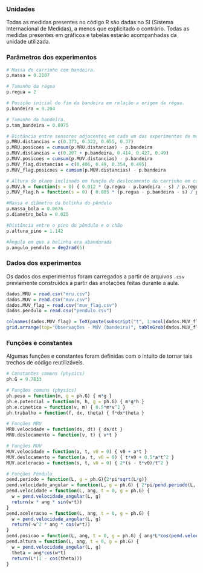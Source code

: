 ### Unidades

Todas as medidas presentes no código R são dadas no SI (Sistema Internacional de Medidas), a menos que explicitado o contrário. Todas as medidas presentes em gráficos e tabelas estarão acompanhadas da unidade utilizada.

### Parâmetros dos experimentos

```r
# Massa do carrinho com bandeira.
p.massa = 0.2107

# Tamanho da régua
p.regua = 2

# Posição inicial do fim da bandeira em relação a origem da régua.
p.bandeira = 0.204

# Tamanho da bandeira.
p.tam_bandeira = 0.0975

# Distância entre sensores adjacentes em cada um dos experimentos de movimento retilíneo.
p.MRU.distancias = c(0.373, 0.322, 0.655, 0.37)
p.MRU.posicoes = cumsum(p.MRU.distancias) - p.bandeira
p.MUV.distancias = c(0.207 + p.bandeira, 0.414, 0.427, 0.49)
p.MUV.posicoes = cumsum(p.MUV.distancias) - p.bandeira
p.MUV_flag.distancias = c(0.406, 0.49, 0.354, 0.495)
p.MUV_flag.posicoes = cumsum(p.MUV.distancias) - p.bandeira

# Altura do plano inclinado em função do deslocamento do carrinho em cada um dos experimentos de MUV.
p.MUV.h = function(s = 0) { 0.012 * (p.regua - p.bandeira - s) / p.regua }
p.MUV_flag.h = function(s = 0) { 0.005 * (p.regua - p.bandeira - s) / p.regua }

#Massa e diâmetro da bolinha do pêndulo
p.massa_bola = 0.0676
p.diametro_bola = 0.025

#Distância entre o pino do pêndulo e o chão
p.altura_pino = 1.142

#Ângulo em que a bolinha era abandonada
p.angulo_pendulo = deg2rad(5)
```


### Dados dos experimentos

Os dados dos experimentos foram carregados a partir de arquivos `.csv` previamente construídos a partir das anotações feitas durante a aula.

```r
dados.MRU = read.csv("mru.csv")
dados.MUV = read.csv("muv.csv")
dados.MUV_flag = read.csv("muv_flag.csv")
dados.pendulo = read.csv("pendulo.csv")
```
```r
colnames(dados.MUV_flag) = TeX(paste(subscript("t", 1:ncol(dados.MUV_flag)), parens(ph.TeX.tempo)))
grid.arrange(top="Observações - MUV (bandeira)", tableGrob(dados.MUV_flag, theme=tt))
```

### Funções e constantes

Algumas funções e constantes foram definidas com o intuito de tornar tais trechos de código reutilizáveis.

```r
# Constantes comuns (physics)
ph.G = 9.7833

# Funções comuns (physics)
ph.peso = function(m, g = ph.G) { m*g }
ph.e.potencial = function(m, h, g = ph.G) { m*g*h }
ph.e.cinetica = function(v, m) { 0.5*m*v^2 }
ph.trabalho = function(f, dx, theta) { f*dx*theta }

# Funções MRU
MRU.velocidade = function(ds, dt) { ds/dt }
MRU.deslocamento = function(v, t) { v*t }

# Funções MUV
MUV.velocidade = function(a, t, v0 = 0) { v0 + a*t }
MUV.deslocamento = function(a, t, v0 = 0) { t*v0 + 0.5*a*t^2 }
MUV.aceleracao = function(s, t, v0 = 0) { 2*(s - t*v0)/t^2 }

# Funções Pêndulo
pend.periodo = function(L, g = ph.G){2*pi*sqrt(L/g)}
pend.velocidade_angular = function(L, g = ph.G) { 2*pi/pend.periodo(L, g) }
pend.velocidade = function(L, ang, t = 0, g = ph.G) {
  w = pend.velocidade_angular(L, g)
  return(w * ang * sin(w*t))
}
pend.aceleracao = function(L, ang, t = 0, g = ph.G) {
  w = pend.velocidade_angular(L, g)
  return(-w^2 * ang * cos(w*t))
}
pend.posicao = function(L, ang, t = 0, g = ph.G) { ang*L*cos(pend.velocidade_angular(L, g)*t) }
pend.altura = function(L, ang, t = 0, g = ph.G) {
  w = pend.velocidade_angular(L, g)
  theta = ang*cos(w*t)
  return(L*(1 - cos(theta)))
}
```